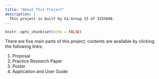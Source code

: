 ```yaml
---
title: "About This Project"
description: |
  This project is built by G1-Group 13 of ISSS608.
---
```


```r
knitr::opts_chunk$set(echo = FALSE)
```

There are five main parts of this project, contents are available by clicking the following links:

1. Proposal
2. Practice Research Paper
3. Poster
4. Application and User Guide